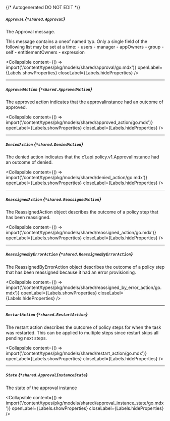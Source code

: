 {/* Autogenerated DO NOT EDIT  */}

##### `Approval` *{`*shared.Approval`}*
The Approval message.

This message contains a oneof named typ. Only a single field of the following list may be set at a time:
  \- users
  \- manager
  \- appOwners
  \- group
  \- self
  \- entitlementOwners
  \- expression


<Collapsible content={() => import('/content/types/pkg/models/shared/approval/go.mdx')} openLabel={Labels.showProperties} closeLabel={Labels.hideProperties} />


---
##### `ApprovedAction` *{`*shared.ApprovedAction`}*
The approved action indicates that the approvalinstance had an outcome of approved.

<Collapsible content={() => import('/content/types/pkg/models/shared/approved_action/go.mdx')} openLabel={Labels.showProperties} closeLabel={Labels.hideProperties} />


---
##### `DeniedAction` *{`*shared.DeniedAction`}*
The denied action indicates that the c1.api.policy.v1.ApprovalInstance had an outcome of denied.

<Collapsible content={() => import('/content/types/pkg/models/shared/denied_action/go.mdx')} openLabel={Labels.showProperties} closeLabel={Labels.hideProperties} />


---
##### `ReassignedAction` *{`*shared.ReassignedAction`}*
The ReassignedAction object describes the outcome of a policy step that has been reassigned.

<Collapsible content={() => import('/content/types/pkg/models/shared/reassigned_action/go.mdx')} openLabel={Labels.showProperties} closeLabel={Labels.hideProperties} />


---
##### `ReassignedByErrorAction` *{`*shared.ReassignedByErrorAction`}*
The ReassignedByErrorAction object describes the outcome of a policy step that has been reassigned because it had an error provisioning.

<Collapsible content={() => import('/content/types/pkg/models/shared/reassigned_by_error_action/go.mdx')} openLabel={Labels.showProperties} closeLabel={Labels.hideProperties} />


---
##### `RestartAction` *{`*shared.RestartAction`}*
The restart action describes the outcome of policy steps for when the task was restarted. This can be applied to multiple steps since restart skips all pending next steps.

<Collapsible content={() => import('/content/types/pkg/models/shared/restart_action/go.mdx')} openLabel={Labels.showProperties} closeLabel={Labels.hideProperties} />


---
##### `State` *{`*shared.ApprovalInstanceState`}*
The state of the approval instance

<Collapsible content={() => import('/content/types/pkg/models/shared/approval_instance_state/go.mdx')} openLabel={Labels.showProperties} closeLabel={Labels.hideProperties} />



